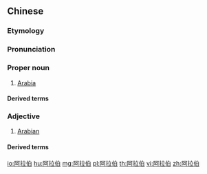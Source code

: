 ==Chinese==
{{zh-forms|gloss=-}}

===Etymology===
{{rfe|lang=zh}}

===Pronunciation===
{{zh-pron
|m=Ālābó
|c=aa3 laai1 baak3
|h=pfs=Â-lâ-pak
|mn=qz:A-la-piak/tw:A-lá-peh/xm:A-la-pek/zz:A-lia̍p-pek
|cat=pn,a
}}

===Proper noun===
{{zh-proper noun}}

# [[Arabia]]

====Derived terms====
{{zh-der|沙特阿拉伯}}

===Adjective===
{{zh-adj}}

# {{lb|zh|attributive}} [[Arabian]]

====Derived terms====
{{zh-der|阿拉伯半島|阿拉伯馬|阿拉伯人|阿拉伯文|阿拉伯語|阿拉伯聯合酋長國}}

[[io:阿拉伯]]
[[hu:阿拉伯]]
[[mg:阿拉伯]]
[[pl:阿拉伯]]
[[th:阿拉伯]]
[[vi:阿拉伯]]
[[zh:阿拉伯]]